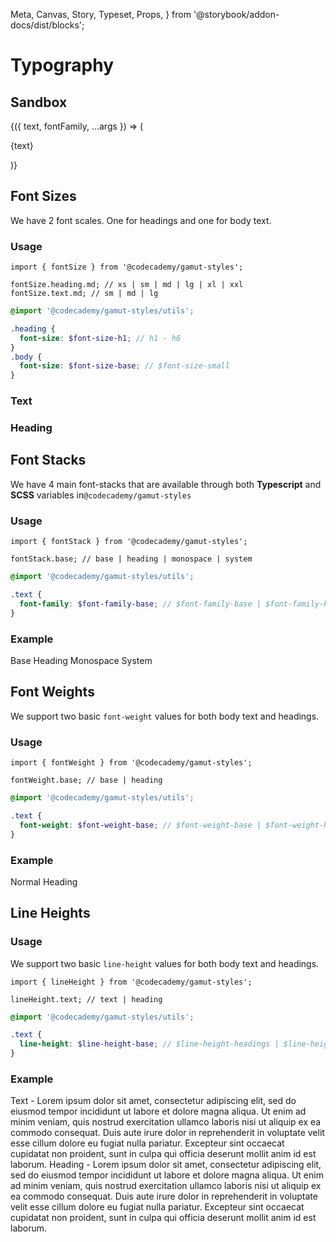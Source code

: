   Meta,
  Canvas,
  Story,
  Typeset,
  Props,
} from '@storybook/addon-docs/dist/blocks';

<Meta
  title="Foundations/Typography"
  component="Typography"
  argTypes={Controls}
/>

# Typography

<StoryStatus status="volatile" />

## Sandbox

<Canvas withSource="none">
  <Story name="Type Sandbox">
    {({ text, fontFamily, ...args }) => (
      <p
        style={{
          ...args,
          fontFamily: DesignTokens.fontStack[fontFamily],
          margin: 0,
        }}
      >
        {text}
      </p>
    )}
  </Story>
</Canvas>

<Props story="Type Sandbox" />

## Font Sizes

We have 2 font scales. One for headings and one for body text.

### Usage

```tsx
import { fontSize } from '@codecademy/gamut-styles';

fontSize.heading.md; // xs | sm | md | lg | xl | xxl
fontSize.text.md; // sm | md | lg
```

```scss
@import '@codecademy/gamut-styles/utils';

.heading {
  font-size: $font-size-h1; // h1 - h6
}
.body {
  font-size: $font-size-base; // $font-size-small
}
```

### Text

<Typeset fontFamily={DesignTokens.fontStack.base} fontSizes={bodyTypescale} />

### Heading

<Typeset
  fontFamily={DesignTokens.fontStack.heading}
  fontSizes={headingTypescale}
/>

## Font Stacks

We have 4 main font-stacks that are available through both **Typescript** and **SCSS** variables in`@codecademy/gamut-styles`

### Usage

```tsx
import { fontStack } from '@codecademy/gamut-styles';

fontStack.base; // base | heading | monospace | system
```

```scss
@import '@codecademy/gamut-styles/utils';

.text {
  font-family: $font-family-base; // $font-family-base | $font-family-headings | $font-monospace | $font-system
}
```

### Example

<Canvas withSource="none" isColumn={true}>
  <TextExample family={DesignTokens.fontStack.base}>Base</TextExample>
  <TextExample family={DesignTokens.fontStack.heading}>Heading</TextExample>
  <TextExample family={DesignTokens.fontStack.monospace}>Monospace</TextExample>
  <TextExample family={DesignTokens.fontStack.system}>System</TextExample>
</Canvas>

## Font Weights

We support two basic `font-weight` values for both body text and headings.

### Usage

```tsx
import { fontWeight } from '@codecademy/gamut-styles';

fontWeight.base; // base | heading
```

```scss
@import '@codecademy/gamut-styles/utils';

.text {
  font-weight: $font-weight-base; // $font-weight-base | $font-weight-headings
}
```

### Example

<Canvas withSource="none">
  <Story name="Weights">
    <TextExample weight={DesignTokens.fontWeight.base}>Normal</TextExample>
    <TextExample weight={DesignTokens.fontWeight.heading}>Heading</TextExample>
  </Story>
</Canvas>

## Line Heights

### Usage

We support two basic `line-height` values for both body text and headings.

```tsx
import { lineHeight } from '@codecademy/gamut-styles';

lineHeight.text; // text | heading
```

```scss
@import '@codecademy/gamut-styles/utils';

.text {
  line-height: $line-height-base; // $line-height-headings | $line-height-base
}
```

### Example

<Canvas withSource="none">
  <Story name="Line Heights">
    <TextExample
      size={DesignTokens.fontSize.heading.xs}
      line={DesignTokens.lineHeight.text}
    >
      Text - Lorem ipsum dolor sit amet, consectetur adipiscing elit, sed do
      eiusmod tempor incididunt ut labore et dolore magna aliqua. Ut enim ad
      minim veniam, quis nostrud exercitation ullamco laboris nisi ut aliquip ex
      ea commodo consequat. Duis aute irure dolor in reprehenderit in voluptate
      velit esse cillum dolore eu fugiat nulla pariatur. Excepteur sint occaecat
      cupidatat non proident, sunt in culpa qui officia deserunt mollit anim id
      est laborum.
    </TextExample>
    <TextExample
      size={DesignTokens.fontSize.heading.xs}
      line={DesignTokens.lineHeight.heading}
    >
      Heading - Lorem ipsum dolor sit amet, consectetur adipiscing elit, sed do
      eiusmod tempor incididunt ut labore et dolore magna aliqua. Ut enim ad
      minim veniam, quis nostrud exercitation ullamco laboris nisi ut aliquip ex
      ea commodo consequat. Duis aute irure dolor in reprehenderit in voluptate
      velit esse cillum dolore eu fugiat nulla pariatur. Excepteur sint occaecat
      cupidatat non proident, sunt in culpa qui officia deserunt mollit anim id
      est laborum.
    </TextExample>
  </Story>
</Canvas>
